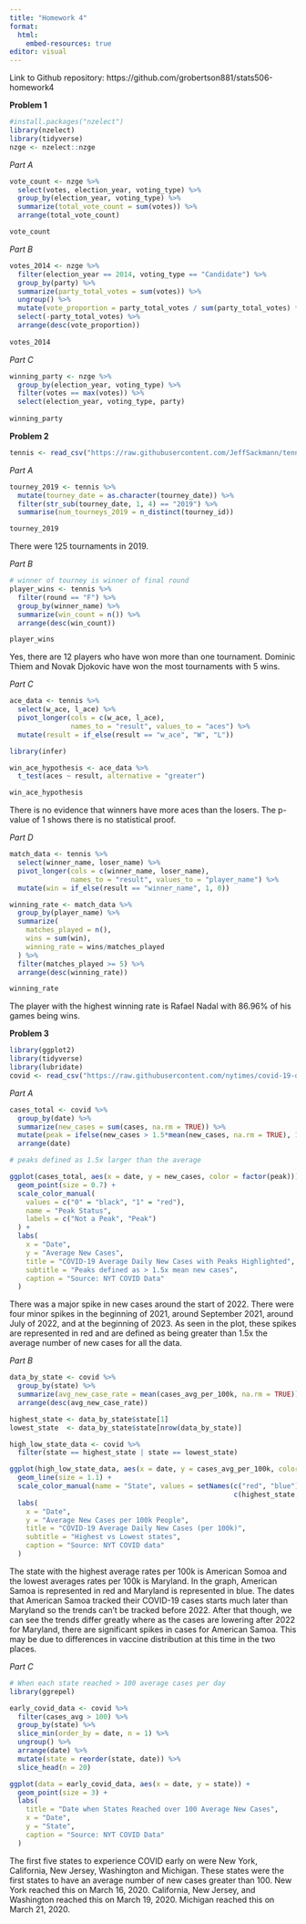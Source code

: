 ```yaml
---
title: "Homework 4"
format:
  html:
    embed-resources: true
editor: visual
---
```


Link to Github repository: https://github.com/grobertson881/stats506-homework4

**Problem 1**

```r
#install.packages("nzelect")
library(nzelect)
library(tidyverse)
nzge <- nzelect::nzge
```

*Part A*

```r
vote_count <- nzge %>% 
  select(votes, election_year, voting_type) %>%
  group_by(election_year, voting_type) %>% 
  summarize(total_vote_count = sum(votes)) %>% 
  arrange(total_vote_count)

vote_count
```

*Part B*

```r
votes_2014 <- nzge %>% 
  filter(election_year == 2014, voting_type == "Candidate") %>% 
  group_by(party) %>% 
  summarize(party_total_votes = sum(votes)) %>% 
  ungroup() %>% 
  mutate(vote_proportion = party_total_votes / sum(party_total_votes) * 100) %>% 
  select(-party_total_votes) %>% 
  arrange(desc(vote_proportion))
  
votes_2014
```

*Part C*

```r
winning_party <- nzge %>% 
  group_by(election_year, voting_type) %>% 
  filter(votes == max(votes)) %>% 
  select(election_year, voting_type, party)
  
winning_party
```

**Problem 2**

```r
tennis <- read_csv("https://raw.githubusercontent.com/JeffSackmann/tennis_atp/refs/heads/master/atp_matches_2019.csv")
```

*Part A*

```r
tourney_2019 <- tennis %>% 
  mutate(tourney_date = as.character(tourney_date)) %>% 
  filter(str_sub(tourney_date, 1, 4) == "2019") %>% 
  summarise(num_tourneys_2019 = n_distinct(tourney_id))

tourney_2019
```

There were 125 tournaments in 2019.

*Part B*

```r
# winner of tourney is winner of final round
player_wins <- tennis %>% 
  filter(round == "F") %>% 
  group_by(winner_name) %>% 
  summarize(win_count = n()) %>% 
  arrange(desc(win_count))

player_wins
```

Yes, there are 12 players who have won more than one tournament. Dominic Thiem and Novak Djokovic have won the most tournaments with 5 wins.

*Part C*

```r
ace_data <- tennis %>%
  select(w_ace, l_ace) %>%
  pivot_longer(cols = c(w_ace, l_ace),
               names_to = "result", values_to = "aces") %>%
  mutate(result = if_else(result == "w_ace", "W", "L"))

library(infer)

win_ace_hypothesis <- ace_data %>%
  t_test(aces ~ result, alternative = "greater")

win_ace_hypothesis

```

There is no evidence that winners have more aces than the losers. The p-value of 1 shows there is no statistical proof.

*Part D*

```r
match_data <- tennis %>%
  select(winner_name, loser_name) %>%
  pivot_longer(cols = c(winner_name, loser_name),
               names_to = "result", values_to = "player_name") %>%
  mutate(win = if_else(result == "winner_name", 1, 0))

winning_rate <- match_data %>% 
  group_by(player_name) %>% 
  summarize(
    matches_played = n(),
    wins = sum(win),
    winning_rate = wins/matches_played
  ) %>% 
  filter(matches_played >= 5) %>% 
  arrange(desc(winning_rate))

winning_rate
```

The player with the highest winning rate is Rafael Nadal with 86.96% of his games being wins.

**Problem 3**

```r
library(ggplot2)
library(tidyverse)
library(lubridate)
covid <- read_csv("https://raw.githubusercontent.com/nytimes/covid-19-data/refs/heads/master/rolling-averages/us-states.csv")
```

*Part A*

```r
cases_total <- covid %>% 
  group_by(date) %>% 
  summarize(new_cases = sum(cases, na.rm = TRUE)) %>% 
  mutate(peak = ifelse(new_cases > 1.5*mean(new_cases, na.rm = TRUE), 1, 0)) %>% 
  arrange(date)

# peaks defined as 1.5x larger than the average

ggplot(cases_total, aes(x = date, y = new_cases, color = factor(peak))) + 
  geom_point(size = 0.7) + 
  scale_color_manual(
    values = c("0" = "black", "1" = "red"), 
    name = "Peak Status", 
    labels = c("Not a Peak", "Peak")
  ) +
  labs(
    x = "Date",
    y = "Average New Cases",
    title = "COVID-19 Average Daily New Cases with Peaks Highlighted",
    subtitle = "Peaks defined as > 1.5x mean new cases",
    caption = "Source: NYT COVID Data"
  )
```

There was a major spike in new cases around the start of 2022. There were four minor spikes in the beginning of 2021, around September 2021, around July of 2022, and at the beginning of 2023. As seen in the plot, these spikes are represented in red and are defined as being greater than 1.5x the average number of new cases for all the data.

*Part B*

```r
data_by_state <- covid %>%
  group_by(state) %>%
  summarize(avg_new_case_rate = mean(cases_avg_per_100k, na.rm = TRUE)) %>%
  arrange(desc(avg_new_case_rate))

highest_state <- data_by_state$state[1]
lowest_state  <- data_by_state$state[nrow(data_by_state)]

high_low_state_data <- covid %>% 
  filter(state == highest_state | state == lowest_state)

ggplot(high_low_state_data, aes(x = date, y = cases_avg_per_100k, color = state)) +
  geom_line(size = 1.1) +
  scale_color_manual(name = "State", values = setNames(c("red", "blue"), 
                                                       c(highest_state, lowest_state))) +
  labs(
    x = "Date",
    y = "Average New Cases per 100k People",
    title = "COVID-19 Average Daily New Cases (per 100k)",
    subtitle = "Highest vs Lowest states",
    caption = "Source: NYT COVID data"
  )
```

The state with the highest average rates per 100k is American Somoa and the lowest averages rates per 100k is Maryland. In the graph, American Samoa is represented in red and Maryland is represented in blue. The dates that American Samoa tracked their COVID-19 cases starts much later than Maryland so the trends can't be tracked before 2022. After that though, we can see the trends differ greatly where as the cases are lowering after 2022 for Maryland, there are significant spikes in cases for American Samoa. This may be due to differences in vaccine distribution at this time in the two places.

*Part C*

```r
# When each state reached > 100 average cases per day
library(ggrepel)

early_covid_data <- covid %>% 
  filter(cases_avg > 100) %>% 
  group_by(state) %>% 
  slice_min(order_by = date, n = 1) %>%
  ungroup() %>%
  arrange(date) %>% 
  mutate(state = reorder(state, date)) %>% 
  slice_head(n = 20)

ggplot(data = early_covid_data, aes(x = date, y = state)) +
  geom_point(size = 3) +
  labs(
    title = "Date when States Reached over 100 Average New Cases",
    x = "Date",
    y = "State",
    caption = "Source: NYT COVID Data"
  )

```

The first five states to experience COVID early on were New York, California, New Jersey, Washington and Michigan. These states were the first states to have an average number of new cases greater than 100. New York reached this on March 16, 2020. California, New Jersey, and Washington reached this on March 19, 2020. Michigan reached this on March 21, 2020.
